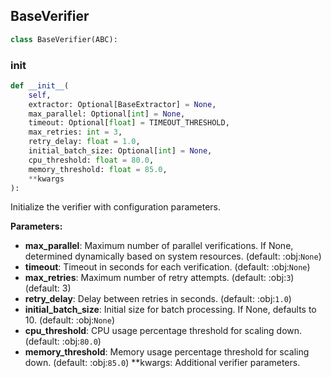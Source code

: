 <a id="camel.verifiers.base"></a>

<a id="camel.verifiers.base.BaseVerifier"></a>

## BaseVerifier

```python
class BaseVerifier(ABC):
```

<a id="camel.verifiers.base.BaseVerifier.__init__"></a>

### __init__

```python
def __init__(
    self,
    extractor: Optional[BaseExtractor] = None,
    max_parallel: Optional[int] = None,
    timeout: Optional[float] = TIMEOUT_THRESHOLD,
    max_retries: int = 3,
    retry_delay: float = 1.0,
    initial_batch_size: Optional[int] = None,
    cpu_threshold: float = 80.0,
    memory_threshold: float = 85.0,
    **kwargs
):
```

Initialize the verifier with configuration parameters.

**Parameters:**

- **max_parallel**: Maximum number of parallel verifications. If None, determined dynamically based on system resources. (default: :obj:`None`)
- **timeout**: Timeout in seconds for each verification. (default: :obj:`None`)
- **max_retries**: Maximum number of retry attempts. (default: :obj:`3`) (default: 3)
- **retry_delay**: Delay between retries in seconds. (default: :obj:`1.0`)
- **initial_batch_size**: Initial size for batch processing. If None, defaults to 10. (default: :obj:`None`)
- **cpu_threshold**: CPU usage percentage threshold for scaling down. (default: :obj:`80.0`)
- **memory_threshold**: Memory usage percentage threshold for scaling down. (default: :obj:`85.0`) **kwargs: Additional verifier parameters.
